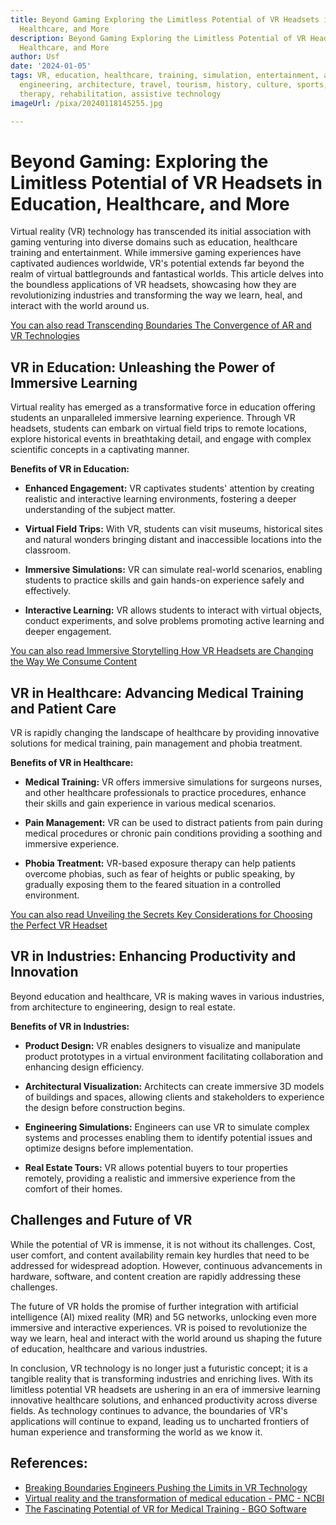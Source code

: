 ```yaml
---
title: Beyond Gaming Exploring the Limitless Potential of VR Headsets in Education,
  Healthcare, and More
description: Beyond Gaming Exploring the Limitless Potential of VR Headsets in Education,
  Healthcare, and More
author: Usf
date: '2024-01-05'
tags: VR, education, healthcare, training, simulation, entertainment, art, design,
  engineering, architecture, travel, tourism, history, culture, sports, fitness, gaming,
  therapy, rehabilitation, assistive technology
imageUrl: /pixa/20240118145255.jpg

---
```

# Beyond Gaming: Exploring the  Limitless Potential of VR Headsets in Education, Healthcare, and More

Virtual reality  (VR) technology has transcended its initial association with gaming venturing into diverse domains  such as education,  healthcare training and entertainment. While immersive gaming experiences have captivated audiences worldwide, VR's potential extends far beyond the realm of virtual battlegrounds and fantastical worlds. This article delves into the boundless applications of VR headsets, showcasing how  they are revolutionizing industries and transforming the way we learn, heal, and interact with the world around us.

[You can also read Transcending Boundaries The Convergence of AR  and VR Technologies](Transcending%20Boundaries%20The%20Convergence%20of%20AR%20and%20VR%20Technologies)


##  VR in Education: Unleashing  the Power of Immersive Learning

Virtual  reality has emerged as a transformative force in education offering students an unparalleled immersive learning  experience. Through VR headsets, students can embark on  virtual field trips to remote  locations, explore historical events in breathtaking detail, and engage with complex scientific concepts  in a  captivating manner.

**Benefits of VR in Education:**

* **Enhanced Engagement:** VR captivates students' attention by creating realistic and interactive  learning environments, fostering a deeper understanding of the subject matter.

* **Virtual Field Trips:** With VR, students can  visit museums, historical sites and natural wonders bringing distant and inaccessible locations into the classroom.

* **Immersive Simulations:** VR can simulate real-world scenarios, enabling students to practice skills and  gain hands-on experience safely and effectively.

* **Interactive Learning:** VR allows students to interact with virtual objects, conduct experiments,  and solve problems promoting active learning and deeper engagement.

[You can also  read Immersive Storytelling How VR Headsets are  Changing the Way  We Consume Content](Immersive%20Storytelling%20How%20VR%20Headsets%20are%20Changing%20the%20Way%20We%20Consume%20Content)


## VR  in  Healthcare: Advancing Medical Training and Patient Care

VR is rapidly changing the landscape of healthcare by providing innovative solutions for medical training, pain management and phobia treatment.

**Benefits of VR in  Healthcare:**

* **Medical  Training:** VR offers immersive simulations for surgeons nurses, and other  healthcare professionals to practice procedures,  enhance their  skills and  gain experience in various medical scenarios.

* **Pain Management:** VR can be used  to distract patients from pain during medical procedures  or chronic pain  conditions providing a soothing and immersive experience.

* **Phobia Treatment:** VR-based exposure therapy can help patients overcome phobias, such as fear of heights or public speaking, by gradually exposing them to the feared situation in a controlled environment.

[You can also read Unveiling the  Secrets  Key Considerations for Choosing the Perfect VR  Headset](Unveiling%20the%20Secrets%20Key%20Considerations%20for%20Choosing%20the%20Perfect%20VR%20Headset)


## VR in Industries: Enhancing Productivity and Innovation

Beyond education  and healthcare, VR is making waves in various industries, from architecture to engineering,  design to real  estate.

**Benefits of  VR in Industries:**

* **Product  Design:** VR  enables designers  to visualize and manipulate product prototypes in  a virtual environment facilitating  collaboration and enhancing design efficiency.

* **Architectural Visualization:** Architects can create immersive  3D models of buildings and spaces, allowing clients and stakeholders to experience the design before construction begins.

* **Engineering Simulations:** Engineers can use VR to simulate complex systems  and processes enabling them to identify potential issues and optimize designs before implementation.

* **Real Estate Tours:** VR allows potential buyers  to tour properties remotely, providing a realistic and immersive  experience  from the comfort of their homes.

## Challenges and Future of VR

While the potential of VR is immense,  it is not without its challenges. Cost, user comfort, and content availability remain key hurdles that need to be addressed for widespread adoption. However, continuous advancements in hardware, software,  and content creation are rapidly addressing these challenges.

The future of VR  holds  the promise of further integration with artificial intelligence (AI) mixed reality (MR) and 5G networks, unlocking even  more immersive and interactive experiences. VR is poised to revolutionize  the way we learn, heal and interact with  the world around us shaping the future of education, healthcare  and various industries.

In  conclusion, VR technology  is  no longer  just a futuristic  concept; it is a tangible reality that is transforming industries and enriching lives.  With  its limitless potential VR headsets are ushering in an era of immersive learning innovative healthcare solutions, and enhanced productivity across diverse fields.  As technology  continues to advance, the boundaries of  VR's applications will continue to expand, leading us to uncharted frontiers of human experience and transforming the world as we know it.

## References:
- [Breaking Boundaries Engineers Pushing the Limits in VR Technology](https://utilitiesone.com/breaking-boundaries-engineers-pushing-the-limits-in-vr-technology)
- [Virtual reality and the transformation of medical education - PMC - NCBI](https://www.ncbi.nlm.nih.gov/pmc/articles/PMC6798020/)
- [The Fascinating Potential of VR for Medical Training - BGO Software](https://www.bgosoftware.com/blog/the-fascinating-potential-of-vr-for-medical-training/)
